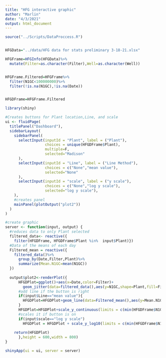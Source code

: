 ```yaml
---
title: "HFG interactive graphic"
author: "Marlin"
date: "4/3/2021"
output: html_document
---
```

```r

source("../Scripts/DataProccess.R")


HFGData="../data/HFG data for stats preliminary 3-18-21.xlsx"

HFGFrame=HFGInfo(HFGData)%>%
  mutate(Filter=as.character(Filter),Well=as.character(Well))


HFGFrame.Filtered=HFGFrame%>%
  filter(N1GC<100000000)%>%
  filter(!is.na(N1GC),!is.na(Date))


HFGDFrame=HFGFrame.Filtered
```

```r
library(shiny)

#Creates buttons for Plant location,Line, and scale
ui <- fluidPage(
  titlePanel("Dashboard"),
  sidebarLayout(
    sidebarPanel(
      selectInput(inputId = "Plant", label = ("Plant"),
                  choices = unique(HFGDFrame$Plant),
                  multiple=F,
                  selected="Madison"
      ),
      selectInput(inputId = "Line", label = ("Line Method"),
                  choices = c("None","mean value"),
                  selected="None"
      ),
      selectInput(inputId = "scale", label = ("y scale"),
                  choices = c("None","log y scale"),
                  selected="log y scale"),
    ),
    #creates panel
    mainPanel(plotOutput("plot2"))
  )
)

#create graphic                                       
server <- function(input, output) {
  #reduces data to only Plant selected
  filtered_data<- reactive({
    filter(HFGDFrame, HFGDFrame$Plant %in%  input$Plant)})
  #Data of the means of each day
  Filtered_mean = reactive({
    filtered_data()%>%
      group_by(Date,Filter,Plant)%>%
      summarize(Mean.N1GC=mean(N1GC))
  })
  
  output$plot2<-renderPlot({
      HFGDPlot=ggplot()+aes(x=Date,color=Filter)+
        geom_jitter(data=filtered_data(),aes(y=N1GC,shape=Plant,fill=Filter),height=0,width=.1,size=3)
      #add line if the button is right
      if(input$Line=="mean value"){
        HFGDPlot=HFGDPlot+geom_line(data=Filtered_mean(),aes(y=Mean.N1GC),size=1)
      }
      HFGDPlot=HFGDPlot+scale_y_continuous(limits = c(min(HFGDFrame$N1GC),max(HFGDFrame$N1GC)))
      #scales it if button is on
      if(input$scale=="log y scale")
        HFGDPlot = HFGDPlot + scale_y_log10(limits = c(min(HFGDFrame$N1GC),max(HFGDFrame$N1GC)))
        
    return(HFGDPlot)
      },height = 600,width = 800)
}

shinyApp(ui = ui, server = server)
```